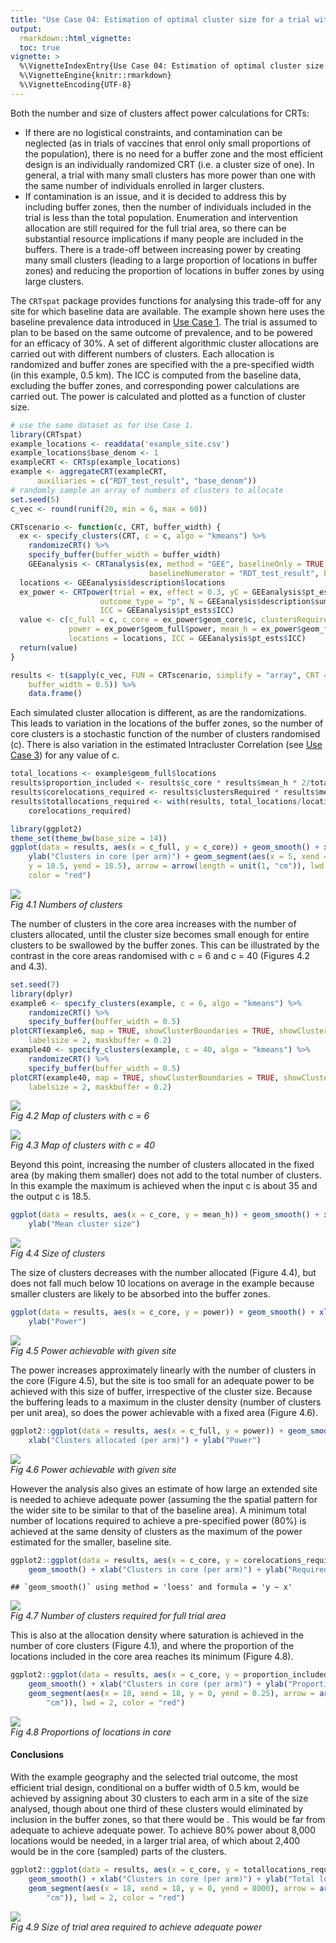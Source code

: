 ```yaml
---
title: "Use Case 04: Estimation of optimal cluster size for a trial with pre-determined buffer width"
output:
  rmarkdown::html_vignette:
  toc: true
vignette: >
  %\VignetteIndexEntry{Use Case 04: Estimation of optimal cluster size for a trial with pre-determined buffer width}
  %\VignetteEngine{knitr::rmarkdown}
  %\VignetteEncoding{UTF-8}
---
```


Both the number and size of clusters affect power calculations for CRTs:

  + If there are no logistical constraints, and contamination can be neglected (as in trials of vaccines that enrol only small proportions of the population), there is no need for a buffer zone and the most efficient design is an individually randomized CRT (i.e. a cluster size of one). In general, a trial with many small clusters has more power than one with the
same number of individuals enrolled in larger clusters.
  + If contamination is an issue, and it is decided to address this by including buffer zones, then the number of individuals included in the trial is less than the total population. Enumeration and intervention allocation are still required for the full trial area, so there can be substantial resource implications if many people are included in the buffers. There is a trade-off between increasing power by creating many small clusters (leading to a large proportion of locations in buffer zones) and reducing the proportion of locations in
buffer zones by using large clusters.

The `CRTspat` package provides functions for analysing this trade-off for any site for which baseline data are available.
The example shown here uses the baseline prevalence data introduced in [Use Case 1](Usecase1.html). The trial is assumed to plan to be based on the same outcome of prevalence, and to be powered for an efficacy of 30%. A set of different algorithmic cluster allocations are carried out with different numbers of clusters. Each allocation is randomized and buffer zones are specified with the a pre-specified width (in this example, 0.5 km). The ICC is computed from the baseline data, excluding the buffer zones, and corresponding power calculations are carried out. The power is calculated and plotted as a function of cluster size.


```r
# use the same dataset as for Use Case 1.
library(CRTspat)
example_locations <- readdata('example_site.csv')
example_locations$base_denom <- 1
exampleCRT <- CRTsp(example_locations)
example <- aggregateCRT(exampleCRT,
      auxiliaries = c("RDT_test_result", "base_denom"))
# randomly sample an array of numbers of clusters to allocate
set.seed(5)
c_vec <- round(runif(20, min = 6, max = 60))

CRTscenario <- function(c, CRT, buffer_width) {
  ex <- specify_clusters(CRT, c = c, algo = "kmeans") %>%
    randomizeCRT() %>%
    specify_buffer(buffer_width = buffer_width)
    GEEanalysis <- CRTanalysis(ex, method = "GEE", baselineOnly = TRUE, excludeBuffer = TRUE,
                               baselineNumerator = "RDT_test_result", baselineDenominator = "base_denom")
  locations <- GEEanalysis$description$locations
  ex_power <- CRTpower(trial = ex, effect = 0.3, yC = GEEanalysis$pt_ests$controlY,
                    outcome_type = "p", N = GEEanalysis$description$sum.denominators/locations, c = c,
                    ICC = GEEanalysis$pt_ests$ICC)
  value <- c(c_full = c, c_core = ex_power$geom_core$c, clustersRequired = ex_power$geom_full$clustersRequired,
             power = ex_power$geom_full$power, mean_h = ex_power$geom_full$mean_h,
             locations = locations, ICC = GEEanalysis$pt_ests$ICC)
  return(value)
}

results <- t(sapply(c_vec, FUN = CRTscenario, simplify = "array", CRT = example,
    buffer_width = 0.5)) %>%
    data.frame()
```
Each simulated cluster allocation is different, as are the randomizations.  This leads to variation in the locations of the buffer zones, so the number of core clusters is a stochastic function of the number of clusters randomised (c). There is also variation in the estimated Intracluster Correlation (see [Use Case 3](Usecase3.html)) for any value of c.


```r
total_locations <- example$geom_full$locations
results$proportion_included <- results$c_core * results$mean_h * 2/total_locations
results$corelocations_required <- results$clustersRequired * results$mean_h
results$totallocations_required <- with(results, total_locations/locations *
    corelocations_required)

library(ggplot2)
theme_set(theme_bw(base_size = 14))
ggplot(data = results, aes(x = c_full, y = c_core)) + geom_smooth() + xlab("Clusters allocated (per arm)") +
    ylab("Clusters in core (per arm)") + geom_segment(aes(x = 5, xend = 35,
    y = 18.5, yend = 18.5), arrow = arrow(length = unit(1, "cm")), lwd = 2,
    color = "red")
```
<p>
    <img src="example4b.r-1.png" > <br>
    <em>Fig 4.1 Numbers of clusters</em>
</p>

The number of clusters in the core area increases with the number of
clusters allocated, until the cluster size becomes small enough for
entire clusters to be swallowed by the buffer zones. This can be
illustrated by the contrast in the core areas randomised with c = 6
and c = 40 (Figures 4.2 and 4.3).


```r
set.seed(7)
library(dplyr)
example6 <- specify_clusters(example, c = 6, algo = "kmeans") %>%
    randomizeCRT() %>%
    specify_buffer(buffer_width = 0.5)
plotCRT(example6, map = TRUE, showClusterBoundaries = TRUE, showClusterLabels = TRUE,
    labelsize = 2, maskbuffer = 0.2)
example40 <- specify_clusters(example, c = 40, algo = "kmeans") %>%
    randomizeCRT() %>%
    specify_buffer(buffer_width = 0.5)
plotCRT(example40, map = TRUE, showClusterBoundaries = TRUE, showClusterLabels = TRUE,
    labelsize = 2, maskbuffer = 0.2)
```
<p>
    <img src="example4c.r-1.png"> <br>
    <em>Fig 4.2 Map of clusters with c = 6</em>
</p>
<p>
    <img src="example4c.r-2.png"> <br>
    <em>Fig 4.3 Map of clusters with c = 40</em>
</p>

Beyond this point, increasing the number of clusters allocated in the fixed area (by
making them smaller) does not add to the total number of clusters. In this example the maximum is achieved when the
input c is about 35 and the output c is 18.5.


```r
ggplot(data = results, aes(x = c_core, y = mean_h)) + geom_smooth() + xlab("Clusters in core (per arm)") +
    ylab("Mean cluster size")
```
<p>
    <img src="example4d.r-1.png" > <br>
    <em>Fig 4.4 Size of clusters</em>
</p>

The size of clusters decreases with the number allocated (Figure 4.4), but does
not fall much below 10 locations on average in the example because
smaller clusters are likely to be absorbed into the buffer zones.


```r
ggplot(data = results, aes(x = c_core, y = power)) + geom_smooth() + xlab("Clusters in core (per arm)") +
    ylab("Power")
```
<p>
    <img src="example4e.r-1.png" > <br>
    <em>Fig 4.5 Power achievable with given site</em>
</p>

The power increases approximately linearly with the number of
clusters in the core (Figure 4.5), but the site is too small for an adequate power
to be achieved with this size of buffer, irrespective of the cluster
size.  Because the buffering leads to a maximum in the cluster
density (number of clusters per unit area), so does the power
achievable with a fixed area (Figure 4.6).


```r
ggplot2::ggplot(data = results, aes(x = c_full, y = power)) + geom_smooth() +
    xlab("Clusters allocated (per arm)") + ylab("Power")
```
<p>
    <img src="example4f.r-1.png" > <br>
    <em>Fig 4.6 Power achievable with given site</em>
</p>

However the analysis also gives an estimate of how large an extended site is
needed to achieve adequate power (assuming the the spatial pattern
for the wider site to be similar to that of the baseline area). A minimum
total number of locations required to achieve a pre-specified power
(80%) is achieved at the same density of clusters as the maximum of
the power estimated for the smaller, baseline site.


```r
ggplot2::ggplot(data = results, aes(x = c_core, y = corelocations_required)) +
    geom_smooth() + xlab("Clusters in core (per arm)") + ylab("Required core locations")
```

```
## `geom_smooth()` using method = 'loess' and formula = 'y ~ x'
```
<p>
    <img src="example4g.r-1.png" > <br>
    <em>Fig 4.7 Number of clusters required for full trial area </em>
</p>

This is also at the allocation density where saturation is achieved
in the number of core clusters (Figure 4.1), and where the proportion of
the locations included in the core area reaches its minimum (Figure 4.8).


```r
ggplot2::ggplot(data = results, aes(x = c_core, y = proportion_included)) +
    geom_smooth() + xlab("Clusters in core (per arm)") + ylab("Proportion of locations in core") +
    geom_segment(aes(x = 18, xend = 18, y = 0, yend = 0.25), arrow = arrow(length = unit(1,
        "cm")), lwd = 2, color = "red")
```
<p>
    <img src="example4h.r-1.png" > <br>
    <em>Fig 4.8 Proportions of locations in core</em>
</p>

#### Conclusions
With the example geography and the selected trial outcome, the most efficient trial design, conditional on a buffer width of 0.5 km, would be achieved by assigning about 30 clusters to each arm in a site of the size analysed, though about one third of these clusters would eliminated
by inclusion in the buffer zones, so that there would be . This would be far from adequate to achieve
adequate power. To achieve 80% power about 8,000 locations would be needed, in a larger trial area, of which about 2,400
would be in the core (sampled) parts of the clusters.


```r
ggplot2::ggplot(data = results, aes(x = c_core, y = totallocations_required)) +
    geom_smooth() + xlab("Clusters in core (per arm)") + ylab("Total locations required") +
    geom_segment(aes(x = 18, xend = 18, y = 0, yend = 8000), arrow = arrow(length = unit(1,
        "cm")), lwd = 2, color = "red")
```
<p>
    <img src="example4i.r-1.png" > <br>
    <em>Fig 4.9 Size of trial area required to achieve adequate power</em>
</p>


